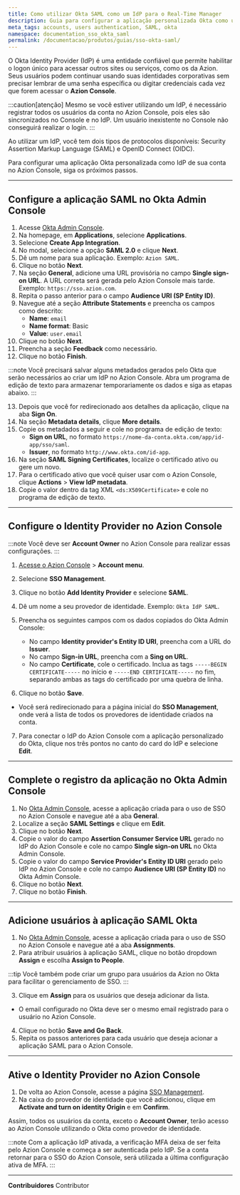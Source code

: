 ```yaml
---
title: Como utilizar Okta SAML como um IdP para o Real-Time Manager
description: Guia para configurar a aplicação personalizada Okta como um IdP para o Real-Time Manager.
meta_tags: accounts, users authentication, SAML, okta
namespace: documentation_sso_okta_saml
permalink: /documentacao/produtos/guias/sso-okta-saml/
---
```


O Okta Identity Provider (IdP) é uma entidade confiável que permite habilitar o logon único para acessar outros sites ou serviços, como os da Azion. Seus usuários podem continuar usando suas identidades corporativas sem precisar lembrar de uma senha específica ou digitar credenciais cada vez que forem acessar o **Azion Console**. 

:::caution[atenção]
Mesmo se você estiver utilizando um IdP, é necessário registrar todos os usuários da conta no Azion Console, pois eles são sincronizados no Console e no IdP. Um usuário inexistente no Console não conseguirá realizar o login. 
:::

Ao utilizar um IdP, você tem dois tipos de protocolos disponíveis: Security Assertion Markup Language (SAML) e OpenID Connect (OIDC).

Para configurar uma aplicação Okta personalizada como IdP de sua conta no Azion Console, siga os próximos passos.

---

## Configure a aplicação SAML no Okta Admin Console

1. Acesse [Okta Admin Console](https://login.okta.com/).
2. Na homepage, em **Applications**, selecione **Applications**. 
3. Selecione **Create App Integration**.
4. No modal, selecione a opção **SAML 2.0** e clique **Next**.
5. Dê um nome para sua aplicação. Exemplo: `Azion SAML`.
6. Clique no botão **Next**.
7. Na seção **General**, adicione uma URL provisória no campo **Single sign-on URL**. A URL correta será gerada pelo Azion Console mais tarde. Exemplo: `https://sso.azion.com`.
8. Repita o passo anterior para o campo **Audience URI (SP Entity ID)**.
9. Navegue até a seção **Attribute Statements** e preencha os campos como descrito:
    - **Name**: `email`
    - **Name format**: Basic
    - **Value**: `user.email`
10. Clique no botão **Next**.
11. Preencha a seção **Feedback** como necessário.
12. Clique no botão **Finish**.

:::note
Você precisará salvar alguns metadados gerados pelo Okta que serão necessários ao criar um IdP no Azion Console. Abra um programa de edição de texto para armazenar temporariamente os dados e siga as etapas abaixo.
:::

13. Depois que você for redirecionado aos detalhes da aplicação, clique na aba **Sign On**.
14. Na seção **Metadata details**, clique **More details**.
15. Copie os metadados a seguir e cole no programa de edição de texto:
    - **Sign on URL**, no formato `https://nome-da-conta.okta.com/app/id-app/sso/saml`.
    - **Issuer**, no formato `http://www.okta.com/id-app`.
16. Na seção **SAML Signing Certificates**, localize o certificado ativo ou gere um novo.
17. Para o certificado ativo que você quiser usar com o Azion Console, clique **Actions** > **View IdP metadata**.
18. Copie o valor dentro da tag XML `<ds:X509Certificate>` e cole no programa de edição de texto.

---

## Configure o Identity Provider no Azion Console

:::note
Você deve ser **Account Owner** no Azion Console para realizar essas configurações.
:::

1. [Acesse o Azion Console](/pt-br/documentacao/produtos/guias/como-acessar-o-rtm/) > **Account menu**.
2. Selecione **SSO Management**.
3. Clique no botão **Add Identity Provider** e selecione **SAML**.
4. Dê um nome a seu provedor de identidade. Exemplo: `Okta IdP SAML`.
5. Preencha os seguintes campos com os dados copiados do Okta Admin Console:

    - No campo **Identity provider's Entity ID URI**, preencha com a URL do **Issuer**.
    - No campo **Sign-in URL**, preencha com a **Sing on URL**.
    - No campo **Certificate**, cole o certificado. Inclua as tags `-----BEGIN CERTIFICATE-----` no início e `-----END CERTIFICATE-----` no fim, separando ambas as tags do certificado por uma quebra de linha.

6. Clique no botão **Save**. 
- Você será redirecionado para a página inicial do **SSO Management**, onde verá a lista de todos os provedores de identidade criados na conta. 
7. Para conectar o IdP do Azion Console com a aplicação personalizado do Okta, clique nos três pontos no canto do card do IdP e selecione **Edit**.

---

## Complete o registro da aplicação no Okta Admin Console

1. No [Okta Admin Console](https://login.okta.com/), acesse a aplicação criada para o uso de SSO no Azion Console e navegue até a aba **General**.
2. Localize a seção **SAML Settings** e clique em **Edit**.
3. Clique no botão **Next**.
4. Copie o valor do campo **Assertion Consumer Service URL** gerado no IdP do Azion Console e cole no campo **Single sign-on URL** no Okta Admin Console.
5. Copie o valor do campo **Service Provider's Entity ID URI** gerado pelo IdP no Azion Console e cole no campo **Audience URI (SP Entity ID)** no Okta Admin Console.
6. Clique no botão **Next**.
7. Clique no botão **Finish**.

---

## Adicione usuários à aplicação SAML Okta

1. No [Okta Admin Console](https://login.okta.com/), acesse a aplicação criada para o uso de SSO no Azion Console e navegue até a aba **Assignments**.
2. Para atribuir usuários à aplicação SAML, clique no botão dropdown **Assign** e escolha **Assign to People**.

:::tip
Você também pode criar um grupo para usuários da Azion no Okta para facilitar o gerenciamento de SSO.
:::

3. Clique em **Assign** para os usuários que deseja adicionar da lista.
- O email configurado no Okta deve ser o mesmo email registrado para o usuário no Azion Console.
4. Clique no botão **Save and Go Back**.
5. Repita os passos anteriores para cada usuário que deseja acionar a aplicação SAML para o Azion Console.

---

## Ative o Identity Provider no Azion Console

1. De volta ao Azion Console, acesse a página [SSO Management](https://console.azion.com/iam/sso/identity-providers).
2. Na caixa do provedor de identidade que você adicionou, clique em **Activate and turn on identity Origin** e em **Confirm**.

Assim, todos os usuários da conta, exceto o **Account Owner**, terão acesso ao Azion Console utilizando o Okta como provedor de identidade.

:::note
Com a aplicação IdP ativada, a verificação MFA deixa de ser feita pelo Azion Console e começa a ser autenticada pelo IdP. Se a conta retornar para o SSO do Azion Console, será utilizada a última configuração ativa de MFA.
:::

---


**Contribuidores** <ContributorList>Contributor</ContributorList>
